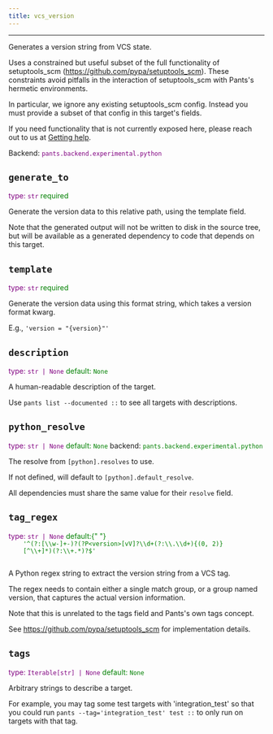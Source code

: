 ```yaml
---
title: vcs_version
---
```


---

Generates a version string from VCS state.

Uses a constrained but useful subset of the full functionality of setuptools_scm (https://github.com/pypa/setuptools_scm). These constraints avoid pitfalls in the interaction of setuptools_scm with Pants's hermetic environments.

In particular, we ignore any existing setuptools_scm config. Instead you must provide a subset of that config in this target's fields.

If you need functionality that is not currently exposed here, please reach out to us at [Getting help](doc:getting-help).

Backend: <span style="color: purple"><code>pants.backend.experimental.python</code></span>

## <code>generate_to</code>

<span style="color: purple">
  type: <code>str</code>
</span>
<span style="color: green">required</span>

Generate the version data to this relative path, using the template field.

Note that the generated output will not be written to disk in the source tree, but will be available as a generated dependency to code that depends on this target.

## <code>template</code>

<span style="color: purple">
  type: <code>str</code>
</span>
<span style="color: green">required</span>

Generate the version data using this format string, which takes a version format kwarg.

E.g., `'version = "{version}"'`

## <code>description</code>

<span style="color: purple">
  type: <code>str | None</code>
</span>
<span style="color: green">
  default: <code>None</code>
</span>

A human-readable description of the target.

Use `pants list --documented ::` to see all targets with descriptions.

## <code>python_resolve</code>

<span style="color: purple">
  type: <code>str | None</code>
</span>
<span style="color: green">
  default: <code>None</code>
</span>
backend: <span style="color: green">
  <code>pants.backend.experimental.python</code>
</span>

The resolve from `[python].resolves` to use.

If not defined, will default to `[python].default_resolve`.

All dependencies must share the same value for their `resolve` field.

## <code>tag_regex</code>

<span style="color: purple">
  type: <code>str | None</code>
</span>
<span style="color: green">
  default:{" "}
  <code>
    &#x27;^(?:[\\w-]+-)?(?P&lt;version&gt;[vV]?\\d+(?:\\.\\d+){(0, 2)}
    [^\\+]&ast;)(?:\\+.&ast;)?$&#x27;
  </code>
</span>

A Python regex string to extract the version string from a VCS tag.

The regex needs to contain either a single match group, or a group named version, that captures the actual version information.

Note that this is unrelated to the tags field and Pants's own tags concept.

See https://github.com/pypa/setuptools_scm for implementation details.

## <code>tags</code>

<span style="color: purple">
  type: <code>Iterable[str] | None</code>
</span>
<span style="color: green">
  default: <code>None</code>
</span>

Arbitrary strings to describe a target.

For example, you may tag some test targets with 'integration_test' so that you could run `pants --tag='integration_test' test ::` to only run on targets with that tag.

